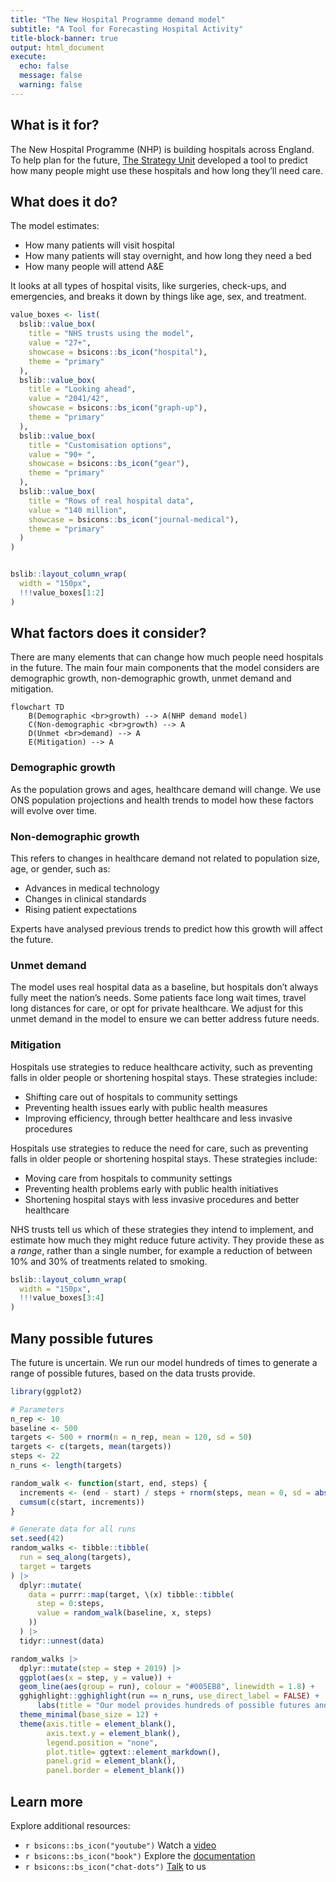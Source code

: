 ```yaml
---
title: "The New Hospital Programme demand model"
subtitle: "A Tool for Forecasting Hospital Activity"
title-block-banner: true
output: html_document
execute:
  echo: false
  message: false
  warning: false
---
```


## What is it for?

The New Hospital Programme (NHP) is building hospitals across England. To help plan for the future, [The Strategy Unit](https://www.strategyunitwm.nhs.uk/) developed a tool to predict how many people might use these hospitals and how long they’ll need care. 

## What does it do?

The model estimates:

- How many patients will visit hospital
- How many patients will stay overnight, and how long they need a bed
- How many people will attend A&E

It looks at all types of hospital visits, like surgeries, check-ups, and emergencies, and breaks it down by things like age, sex, and treatment.

```r
value_boxes <- list(
  bslib::value_box(
    title = "NHS trusts using the model",
    value = "27+",
    showcase = bsicons::bs_icon("hospital"),
    theme = "primary"
  ),
  bslib::value_box(
    title = "Looking ahead",
    value = "2041/42",
    showcase = bsicons::bs_icon("graph-up"),
    theme = "primary"
  ),
  bslib::value_box(
    title = "Customisation options",
    value = "90+ ",
    showcase = bsicons::bs_icon("gear"),
    theme = "primary"
  ),
  bslib::value_box(
    title = "Rows of real hospital data",
    value = "140 million",
    showcase = bsicons::bs_icon("journal-medical"),
    theme = "primary"
  )
)


bslib::layout_column_wrap(
  width = "150px",
  !!!value_boxes[1:2]
)

```

## What factors does it consider?

There are many elements that can change how much people need hospitals in the future. The main four main components that the model considers are demographic growth, non-demographic growth, unmet demand and mitigation.

```mermaid
flowchart TD
    B(Demographic <br>growth) --> A(NHP demand model)
    C(Non-demographic <br>growth) --> A
    D(Unmet <br>demand) --> A
    E(Mitigation) --> A
```

### Demographic growth

As the population grows and ages, healthcare demand will change. We use ONS population projections and health trends to model how these factors will evolve over time.

### Non-demographic growth

This refers to changes in healthcare demand not related to population size, age, or gender, such as:

- Advances in medical technology
- Changes in clinical standards
- Rising patient expectations

Experts have analysed previous trends to predict how this growth will affect the future.

### Unmet demand

The model uses real hospital data as a baseline, but hospitals don’t always fully meet the nation’s needs. Some patients face long wait times, travel long distances for care, or opt for private healthcare. We adjust for this unmet demand in the model to ensure we can better address future needs.

### Mitigation

Hospitals use strategies to reduce healthcare activity, such as preventing falls in older people or shortening hospital stays. These strategies include:

- Shifting care out of hospitals to community settings
- Preventing health issues early with public health measures
- Improving efficiency, through better healthcare and less invasive procedures 

Hospitals use strategies to reduce the need for care, such as preventing falls in older people or shortening hospital stays. These strategies include:

- Moving care from hospitals to community settings
- Preventing health problems early with public health initiatives
- Shortening hospital stays with less invasive procedures and better healthcare

NHS trusts tell us which of these strategies they intend to implement, and estimate how much they might reduce future activity. They provide these as a _range_, rather than a single number, for example a reduction of between 10% and 30% of treatments related to smoking.

```r
bslib::layout_column_wrap(
  width = "150px",
  !!!value_boxes[3:4]
)
```


## Many possible futures

The future is uncertain. We run our model hundreds of times to generate a range of possible futures, based on the data trusts provide. 

```r
library(ggplot2)

# Parameters
n_rep <- 10
baseline <- 500
targets <- 500 + rnorm(n = n_rep, mean = 120, sd = 50)
targets <- c(targets, mean(targets))
steps <- 22               
n_runs <- length(targets) 

random_walk <- function(start, end, steps) {
  increments <- (end - start) / steps + rnorm(steps, mean = 0, sd = abs(end - start) / (2 * steps))
  cumsum(c(start, increments)) 
}

# Generate data for all runs
set.seed(42) 
random_walks <- tibble::tibble(
  run = seq_along(targets),
  target = targets
) |>
  dplyr::mutate(
    data = purrr::map(target, \(x) tibble::tibble(
      step = 0:steps,
      value = random_walk(baseline, x, steps)
    ))
  ) |>
  tidyr::unnest(data) 

random_walks |>
  dplyr::mutate(step = step + 2019) |>
  ggplot(aes(x = step, y = value)) + 
  geom_line(aes(group = run), colour = "#005EB8", linewidth = 1.8) + 
  gghighlight::gghighlight(run == n_runs, use_direct_label = FALSE) + 
      labs(title = "Our model provides hundreds of possible futures and the <span style=\'color:#005EB8'>**average forecast**</span>.") +
  theme_minimal(base_size = 12) +
  theme(axis.title = element_blank(),
        axis.text.y = element_blank(),
        legend.position = "none",
        plot.title= ggtext::element_markdown(),
        panel.grid = element_blank(),
        panel.border = element_blank()) 
```

::: {.callout-note}
## Learn more 

Explore additional resources:

- `r bsicons::bs_icon("youtube")` Watch a [video](https://www.youtube.com/watch?v=vXBxDOa6tfw)
- `r bsicons::bs_icon("book")` Explore the [documentation](https://connect.strategyunitwm.nhs.uk/nhp/project_information)
- `r bsicons::bs_icon("chat-dots")` [Talk](mailto:mlcsu.su.datascience@nhs.net) to us
:::
